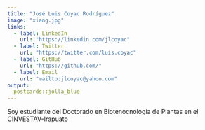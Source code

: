```yaml
---
title: "José Luis Coyac Rodríguez"
image: "xiang.jpg"
links:
  - label: LinkedIn
    url: "https://linkedin.com/jlcoyac"
  - label: Twitter
    url: "https://twitter.com/luis.coyac"
  - label: GitHub
    url: "https://github.com/"
  - label: Email
    url: "mailto:jlcoyac@yahoo.com"
output:
  postcards::jolla_blue
---
```

 
Soy estudiante del Doctorado en Biotenocnología de Plantas en el CINVESTAV-Irapuato
